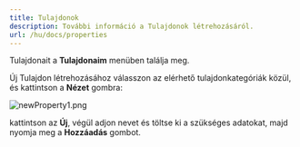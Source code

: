 ```yaml
---
title: Tulajdonok
description: További információ a Tulajdonok létrehozásáról.
url: /hu/docs/properties
---
```


Tulajdonait a **Tulajdonaim** menüben találja meg.

Új Tulajdon létrehozásához válasszon az elérhető tulajdonkategóriák közül, és kattintson a **Nézet** gombra:

![newProperty1.png](/images/hu/newProperty1.png)

kattintson az **Új**,
végül adjon nevet és töltse ki a szükséges adatokat, majd nyomja meg a **Hozzáadás** gombot.
